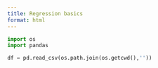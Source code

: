 ```yaml
---
title: Regression basics
format: html
---
```



```python
import os
import pandas

df = pd.read_csv(os.path.join(os.getcwd(),''))
```

```r
```
